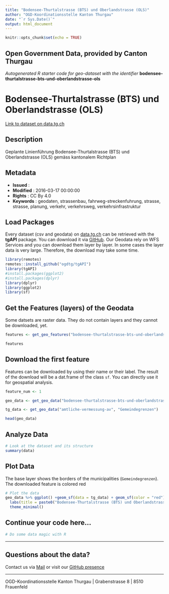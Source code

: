 ```yaml
---
title: "Bodensee-Thurtalstrasse (BTS) und Oberlandstrasse (OLS)"
author: "OGD-Koordinationsstelle Kanton Thurgau"
date: "`r Sys.Date()`"
output: html_document
---
```


```r
knitr::opts_chunk$set(echo = TRUE)
```

## Open Government Data, provided by **Canton Thurgau**
*Autogenerated R starter code for geo-dataset with the identifier* **bodensee-thurtalstrasse-bts-und-oberlandstrasse-ols**


# **Bodensee-Thurtalstrasse (BTS) und Oberlandstrasse (OLS)**

[Link to dataset on data.tg.ch](https://data.tg.ch/explore/dataset/bodensee-thurtalstrasse-bts-und-oberlandstrasse-ols/information/)

## Description

Geplante Linienführung Bodensee-Thurtalstrasse (BTS) und Oberlandstrasse (OLS) gemäss kantonalem Richtplan

## Metadata

- **Issued**                   : 
- **Modified**                 : 2016-03-17 00:00:00
- **Rights**                   : CC By 4.0
- **Keywords**                 : geodaten, strassenbau, fahrweg-streckenfuhrung, strasse, strasse, planung, verkehr, verkehrsweg, verkehrsinfrastruktur

## Load Packages

Every dataset (csv and geodata) on [data.tg.ch](https://data.tg.ch/pages/start/) can be retrieved with the **tgAPI** package. You can download it via [GitHub](https://github.com/ogdtg/tgAPI). Our Geodata rely on WFS Services and you can download them layer by layer. In some cases the layer data is very large. Therefore, the download may take some time.

```r
library(remotes)
remotes::install_github("ogdtg/tgAPI")
library(tgAPI)
#install.packages(ggplot2)
#install.packages(dplyr)
library(dplyr)
library(ggplot2)
library(sf)

```


## Get the Features (layers) of the Geodata

Some datsets are raster data. They do not contain layers and they cannot be downloaded, yet.

```r
features <- get_geo_features("bodensee-thurtalstrasse-bts-und-oberlandstrasse-ols")

features
```


## Download the first feature

Features can be downloaded by using their name or their label. The result of the download will be a dat.frame of the class `sf`. You can directly use it for geospatial analysis.

```r

feature_num <- 1

geo_data <- get_geo_data("bodensee-thurtalstrasse-bts-und-oberlandstrasse-ols",features$name[feature_num])

tg_data <- get_geo_data("amtliche-vermessung-av", "Gemeindegrenzen")

head(geo_data)
```


## Analyze Data

```r

# Look at the dataset and its structure
summary(data)

```


## Plot Data

The base layer shows the borders of the municipalities (`Gemeindegrenzen`). The downloaded feature is colored red

```r

# Plot the data
geo_data %>% ggplot() +geom_sf(data = tg_data) + geom_sf(color = "red") +
  labs(title = paste0("Bodensee-Thurtalstrasse (BTS) und Oberlandstrasse (OLS): ",features$title[feature_num])) +
  theme_minimal()

```


## Continue your code here...


```r
# Do some data magic with R
```

------------------------------------------------------------------------

## Questions about the data?

Contact us via [Mail](mailto:ogd@tg.ch) or visit our [GitHub presence](https://github.com/ogdtg)


------------------------------------------------------------------------

OGD-Koordinationsstelle Kanton Thurgau | Grabenstrasse 8 | 8510 Frauenfeld
